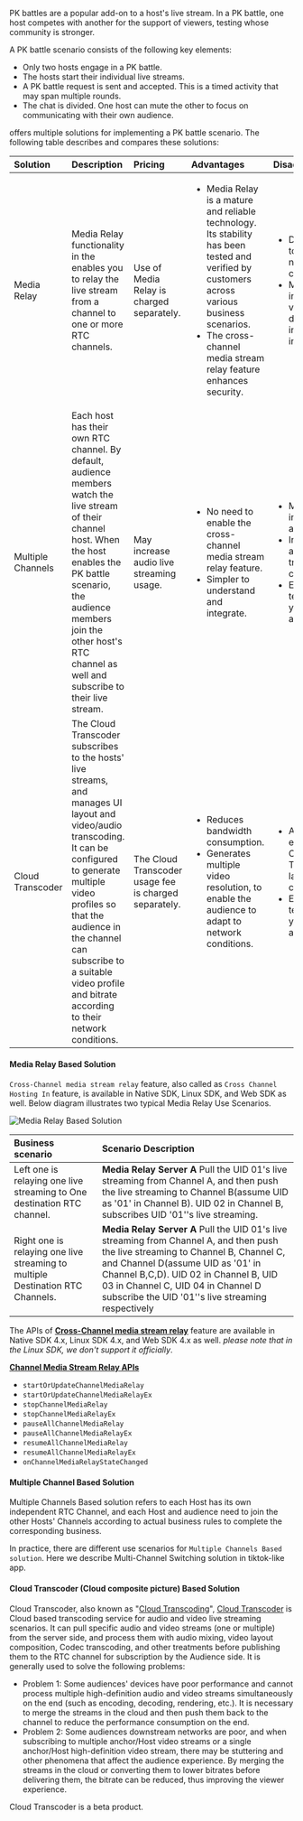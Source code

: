 PK battles are a popular add-on to a host's live stream. In a PK battle, one host competes with another for the support of viewers, testing whose community is stronger.

A PK battle scenario consists of the following key elements:

- Only two hosts engage in a PK battle. 
- The hosts start their individual live streams.
- A PK battle request is sent and accepted. This is a timed activity that may span multiple rounds.
- The chat is divided. One host can mute the other to focus on communicating with their own audience.

<Vg k="COMPANY" /> offers multiple solutions for implementing a PK battle scenario. The following table describes and compares these solutions:

| Solution | Description | Pricing | Advantages | Disadvantages |
| :------- | :---------- | :------ | :-------- | :----------- |
| Media Relay | Media Relay functionality in the <Vg k="VSDK" /> enables you to relay the live stream from a channel to one or more RTC channels. | Use of Media Relay is charged separately. | <ul><li>Media Relay is a mature and reliable technology. Its stability has been tested and verified by customers across various business scenarios.</li><li> The cross-channel media stream relay feature enhances security.</li></ul> | <ul><li>Does not adapt to different network conditions.</li><li>May cause increased FHD video usage due to incorrect integration.</li></ul> |
| Multiple Channels | Each host has their own RTC channel. By default, audience members watch the live stream of their channel host. When the host enables the PK battle scenario, the audience members join the other host's RTC channel as well and subscribe to their live stream. | May increase audio live streaming usage. | <ul><li>No need to enable the cross-channel media stream relay feature.</li><li>Simpler to understand and integrate.</li></ul> | <ul><li>May cause increased audio usage</li><li>Investigation and troubleshooting can be difficult.</li><li>Emerging technology, not yet widely adopted.</li></ul> |
| Cloud Transcoder | The Cloud Transcoder subscribes to the hosts' live streams, and manages UI layout and video/audio transcoding. It can be configured to generate multiple video profiles so that the audience in the channel can subscribe to a suitable video profile and bitrate according to their network conditions. | The Cloud Transcoder usage fee is charged separately. | <ul><li>Reduces bandwidth consumption.</li><li>Generates multiple video resolution, to enable the audience to adapt to network conditions.</li></ul> | <ul><li>Adding the UI element to the Cloud Transcoder layout can be complex.</li><li>Emerging technology, not yet widely adopted.</li></ul> |

#### Media Relay Based Solution

`Cross-Channel media stream relay` feature, also called as  `Cross Channel Hosting In` feature,  is available in Native SDK, Linux SDK, and Web SDK as well. Below diagram illustrates two typical Media Relay Use Scenarios.

![Media Relay Based Solution](/images/solutions/live/media_relay_solution_diagram.png)


| Business scenario | Scenario Description |
| :---------------- | :------------------- |
| Left one is relaying one live streaming to One destination RTC channel. | **Media Relay Server A** Pull the UID 01's live streaming from Channel A, and then push the live streaming to Channel B(assume UID as '01' in Channel B). UID 02 in Channel B, subscribes UID '01''s live streaming. |
| Right one is relaying one live streaming to multiple Destination RTC Channels. | **Media Relay Server A** Pull the UID 01's live streaming from Channel A, and then push the live streaming to Channel B, Channel C, and Channel D(assume UID as '01' in Channel B,C,D). UID 02 in Channel B, UID 03 in Channel C, UID 04 in Channel D subscribe the UID '01''s live streaming respectively |


The APIs of **[Cross-Channel media stream relay](https://docs.agora.io/en/interactive-live-streaming/core-functionality/cross-channel-media-relay?platform=android)** feature are available in Native SDK 4.x, Linux SDK 4.x, and Web SDK 4.x as well. _please note that in the Linux SDK, we don't support it officially_. 


**[Channel Media Stream Relay APIs](https://api-ref.agora.io/en/video-sdk/android/4.x/API/rtc_api_overview.html#rtc_api_overview__media_stream_relay_across_channels)**

- `startOrUpdateChannelMediaRelay`
- `startOrUpdateChannelMediaRelayEx`
- `stopChannelMediaRelay`
- `stopChannelMediaRelayEx`
- `pauseAllChannelMediaRelay`
- `pauseAllChannelMediaRelayEx`
- `resumeAllChannelMediaRelay`
- `resumeAllChannelMediaRelayEx`
- `onChannelMediaRelayStateChanged`

#### Multiple Channel Based Solution

Multiple Channels Based solution refers to each Host has its own independent RTC Channel, and each Host and audience need to join the other Hosts' Channels according to actual business rules to complete the corresponding business.

In practice, there are different use scenarios for `Multiple Channels Based solution`. Here we describe Multi-Channel Switching solution in tiktok-like app.



#### Cloud Transcoder (Cloud composite picture) Based Solution

Cloud Transcoder, also known as "[Cloud Transcoding](https://docs-preprod.agora.io/en/live-streaming-premium-legacy/cloud_transcoder?platform=iOS)",  [Cloud Transcoder](https://docs-preprod.agora.io/en/live-streaming-premium-legacy/cloud_transcoder?platform=iOS) is Cloud based transcoding service for audio and video live streaming scenarios. It can pull specific audio and video streams (one or multiple) from the server side, and process them with audio mixing, video layout composition, Codec transcoding, and other treatments before publishing them to the RTC channel for subscription by the Audience side. It is generally used to solve the following problems:

- Problem 1: Some audiences' devices have poor performance and cannot process multiple high-definition audio and video streams simultaneously on the end (such as encoding, decoding, rendering, etc.). It is necessary to merge the streams in the cloud and then push them back to the channel to reduce the performance consumption on the end.
- Problem 2: Some audiences downstream networks are poor, and when subscribing to multiple anchor/Host video streams or a single anchor/Host high-definition video stream, there may be stuttering and other phenomena that affect the audience experience. By merging the streams in the cloud or converting them to lower bitrates before delivering them, the bitrate can be reduced, thus improving the viewer experience.

<Admonition>
Cloud Transcoder is a beta product.
</Admonition>
